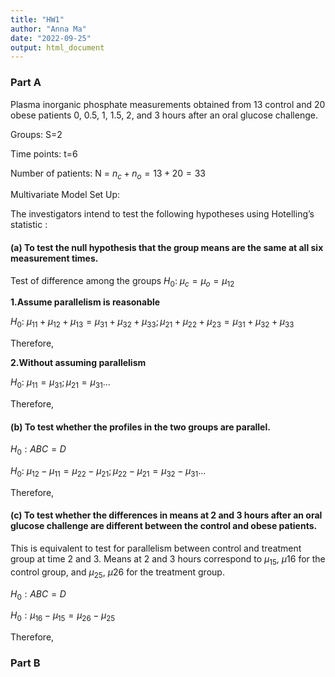 ```yaml
---
title: "HW1"
author: "Anna Ma"
date: "2022-09-25"
output: html_document
---
```


### Part A 

Plasma inorganic phosphate measurements obtained from 13 control and 20 obese patients 0, 0.5, 1, 1.5, 2, and 3 hours after an oral glucose challenge. 

Groups: S=2 \ 

Time points: t=6 \

Number of patients: N = $n_c + n_o = 13+20 = 33$ \

Multivariate Model Set Up:


\begin{align*} 
Y_{N \times t} &= X_{N \times S}B_{S \times t} + E_{N \times t} \\ 

Y_{33 \times 6} &= X_{33 \times 2}B_{2 \times 6} + E_{33 \times 6}

\end{align*}

The investigators intend to test the following hypotheses using Hotelling’s statistic :

#### (a) To test the null hypothesis that the group means are the same at all six measurement times.

Test of difference among the groups
$H_0$: $\mu_c = \mu_o = \mu_{12}$ 

\begin{align*}
H_0 = A_{(S-1) \times S}B_{S \times t}C_{t \times 1} &= D_{(S-1) \times 1}\\

A_{1\times 2}B_{2 \times 6}C_{6\times 1} &=D_{1 \times 1}
\end{align*}


**1.Assume parallelism is reasonable**

$H_0$: $\mu_{11}+\mu_{12}+\mu_{13}=\mu_{31}+\mu_{32}+\mu_{33};\mu_{21}+\mu_{22}+\mu_{23}=\mu_{31}+\mu_{32}+\mu_{33}$

\begin{align*}
A_{1\times 2} &= [I,-1]  = [1,-1]\\
B_{2 \times 6} &= \begin{bmatrix} \mu_{11} & \mu_{12} & \mu_{13} & \mu_{14} & \mu_{15} & \mu_{16} \\ \mu_{21} & \mu_{22} & \mu_{23} & \mu_{24} & \mu_{25} & \mu_{26}\end{bmatrix}\\
C_{6\times 1} &=j_6 = \begin{bmatrix}
1\\1\\1\\1\\1\\1\end{bmatrix} \\
D_{1 \times 1} &= 0
\end{align*}


Therefore,
\begin{align*}
A \times B \times C &= D \\
\begin{bmatrix} 1 & -1 \end{bmatrix}\begin{bmatrix}
\mu_{11} & \mu_{12} & \mu_{13} & \mu_{14} & \mu_{15} & \mu_{16} \\
\mu_{21} & \mu_{22} & \mu_{23} & \mu_{24} & \mu_{25} & \mu_{26}
\end{bmatrix}
\begin{bmatrix}
1\\1\\1\\1\\1\\1
\end{bmatrix}
&=\begin{bmatrix}0 \end{bmatrix}
\end{align*}

**2.Without assuming parallelism** 

$H_0$: $\mu_{11} = \mu_{31} ; \mu_{21}= \mu_{31}$...  

\begin{align*}
C_{6\times 6} &= I_6= \begin{bmatrix}
1 & 0 & 0 & 0 & 0 & 0 \\
0 & 1 & 0 & 0 & 0 & 0 \\
0 & 0 & 1 & 0 & 0 & 0 \\
0 & 0 & 0 & 1 & 0 & 0 \\
0 & 0 & 0 & 0 & 1 & 0 \\
0 & 0 & 0 & 0 & 0 & 1
\end{bmatrix} \\
A_{1\times 2} &= [I,-1]  = [1,-1]\\
D_{1 \times 6} &= 0_{1 \times 6} 
\end{align*}

Therefore,
\begin{align*}
A \times B \times C &= D \\
\begin{bmatrix} 1 & -1 \end{bmatrix}\begin{bmatrix}
\mu_{11} & \mu_{12} & \mu_{13} & \mu_{14} & \mu_{15} & \mu_{16} \\
\mu_{21} & \mu_{22} & \mu_{23} & \mu_{24} & \mu_{25} & \mu_{26}
\end{bmatrix}
\begin{bmatrix}
1 & 0 & 0 & 0 & 0 & 0 \\
0 & 1 & 0 & 0 & 0 & 0 \\
0 & 0 & 1 & 0 & 0 & 0 \\
0 & 0 & 0 & 1 & 0 & 0 \\
0 & 0 & 0 & 0 & 1 & 0 \\
0 & 0 & 0 & 0 & 0 & 1
\end{bmatrix} &=
\begin{bmatrix}
0 & 0 & 0 & 0 & 0 & 0
\end{bmatrix}
\end{align*}

#### (b) To test whether the profiles in the two groups are parallel.

$H_0: ABC=D$\ 

$H_0$: $\mu_{12}-\mu_{11} = \mu_{22}-\mu_{21}; \mu_{22}-\mu_{21} = \mu_{32}-\mu_{31}...$ 

\begin{align*}
A_{(S-1)\times S} &= A_{1\times 2} = [I_1,-1_1] = [1,-1]\\
B_{S \times t} &= B_{2 \times 6}\\
C_{t\times (t-1)} &= C_{6 \times 5} = \begin{bmatrix}
1 & 0 & 0 & 0 & 0  \\
-1 & 1 & 0 & 0 & 0 \\
0 & -1 & 1 & 0 & 0 \\
0 & 0 & -1 & 1 & 0 \\
0 & 0 & 0 & -1 & 1 \\
0 & 0 & 0 & 0 & -1
\end{bmatrix}\\
D_{(s-1) \times (t-1)} &= 0_{1 \times 5}
\end{align*}

Therefore,
\begin{align*}
A \times B \times C &= D \\
\begin{bmatrix} 1 & -1 \end{bmatrix}\begin{bmatrix}
\mu_{11} & \mu_{12} & \mu_{13} & \mu_{14} & \mu_{15} & \mu_{16} \\
\mu_{21} & \mu_{22} & \mu_{23} & \mu_{24} & \mu_{25} & \mu_{26}
\end{bmatrix}
\begin{bmatrix}
1 & 0 & 0 & 0 & 0  \\
-1 & 1 & 0 & 0 & 0 \\
0 & -1 & 1 & 0 & 0 \\
0 & 0 & -1 & 1 & 0 \\
0 & 0 & 0 & -1 & 1 \\
0 & 0 & 0 & 0 & -1
\end{bmatrix} &=
\begin{bmatrix}
0 & 0 & 0 & 0 & 0
\end{bmatrix}
\end{align*}

#### (c) To test whether the differences in means at 2 and 3 hours after an oral glucose challenge are different between the control and obese patients.

This is equivalent to test for parallelism between control and treatment group at time 2 and 3. Means at 2 and 3 hours correspond to $\mu_{15}$, $\mu{16}$ for the control group, and $\mu_{25}$, $\mu{26}$ for the treatment group. 

$H_0: ABC=D$\ 

$H_0:  \mu_{16} - \mu_{15} = \mu_{26} - \mu_{25}$

\begin{align*}
A_{(S-1)\times S} &= A_{1\times 2} = [I_1,-1_1] = [1,-1]\\
B_{S \times t} &= B_{2 \times 2} = \begin{bmatrix}\mu_{15} & \mu_{16} \\ \mu_{25} & \mu_{26} \end{bmatrix}\\
C_{t\times (t-1)} &= C_{2 \times 1} = \begin{bmatrix} 1 \\ -1 \end{bmatrix} \\
D_{(s-1) \times (t-1)} &= 0_{1 \times 1} = 0
\end{align*}


Therefore,
\begin{align*}
A \times B \times C &= D \\
\begin{bmatrix} 1 & -1 \end{bmatrix} \begin{bmatrix}\mu_{15} & \mu_{16} \\ \mu_{25} & \mu_{26} \end{bmatrix}\begin{bmatrix} 1 \\ -1 \end{bmatrix} &= 0
\end{align*}

### Part B

